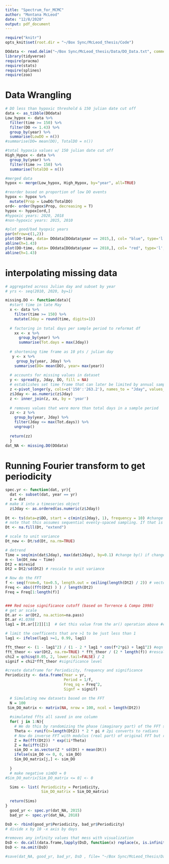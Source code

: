```yaml
---
title: "Spectrum_for_MCMC"
author: "Montana McLeod"
date: "12/8/2020"
output: pdf_document
---
```


```r
require("knitr")
opts_knit$set(root.dir = "~/Box Sync/McLeod_thesis/Code")
```

```r
DOdata <- read.delim("~/Box Sync/McLeod_thesis/Data/DO_Data.txt", comment.char="#")
library(tidyverse)
require(pracma)
require(stats)
require(splines)
require(zoo)
```

# Data Wrangling
```r
# DO less than hypoxic threshold & 150 julian date cut off
data <- as_tibble(DOdata)
Low_hypox <- data %>%
  filter(time >= 150) %>% 
  filter(DO <= 1.43) %>%
  group_by(year) %>%
  summarise(LowDO = n())
#summarise(DO= mean(DO), TotalDO = n())

#total hypoxia values w/ 150 julian date cut off
High_Hypox <- data %>%
  group_by(year) %>%
  filter(time >= 150) %>% 
  summarise(TotalDO = n())

#merged data
hypox <- merge(Low_hypox, High_Hypox, by="year", all=TRUE)

#reorder based on proportion of low DO events
hypox <- hypox %>% 
  mutate(Prop = LowDO/TotalDO)
ord<- order(hypox$Prop, decreasing = T)
hypox <- hypox[ord,]
#hypoxic years: 2020, 2018
#non-hypoxic years: 2015, 2010

#plot good/bad hyopxic years
par(mfrow=c(1,2))
plot(DO~time, data= DOdata[DOdata$year == 2015,], col= "blue", type='l', xlab="Julian Days", ylab = "DO level ml/l", main= "2015")
abline(h=1.43)
plot(DO~time, data= DOdata[DOdata$year == 2018,], col= "red", type='l', xlab="Julian Days", ylab = "DO level ml/l", main='2018')
abline(h=1.43)
```


#  interpolating missing data
```r
# aggregated across Julian day and subset by year
# yrs <- seq(2010, 2020, by=1)

missing.DO <- function(data){  
  #start time in late May
  x <- data %>% 
    filter(time >= 150) %>% 
    mutate(Jday = round(time, digits=1))
  
  # factoring in total days per sample period to reformat df
    xx <- x %>% 
      group_by(year) %>% 
      summarise(Tot.days = max(Jday))
   
  # shortening time frame as 10 pts / julian day  
   y <- x %>% 
     group_by(year, Jday) %>%  
    summarise(DO= mean(DO), year= max(year))
  
  # accounts for missing values in dataset 
  y <- spread(y, Jday, DO, fill = NA)
  # establishes set time frame that can later be limited by annual sample period
  z <-pivot_longer(y, cols=c('150':'263.2'), names_to = "Jday", values_to = "DO") #change cols= if change # of jdays****
  z$Jday <- as.numeric(z$Jday)
  z <- inner_join(z, xx, by = 'year')
  
  # removes values that were more than total days in a sample period 
  zz <- z %>% 
    group_by(year, Jday) %>% 
    filter(Jday <= max(Tot.days)) %>% 
    ungroup()
  
  return(zz)
  }
dat_NA <- missing.DO(DOdata)

```

  
# Running Fourier transform to get periodicity 
```r

spec.yr <- function(dat, yr){
  dat <- subset(dat, year == yr)
  z = dat
# make X into a timeseries object
  z$Jday <- as.ordered(as.numeric(z$Jday))
  
Dt <- ts(data=z$DO, start = c(min(z$Jday), 1), frequency = 10) #change freq= if change # of jdays****
# note that this assumes sequential evenly-spaced sampling. If that is not the case we have to do some padding...
Dt <- na.fill(Dt, "extend")

# scale to unit variance
Dt_new <- Dt/sd(Dt, na.rm=TRUE)

# detrend
Time = seq(min(dat$Jday), max(dat$Jday), by=0.1) #change by() if change # of jdays****
m <- lm(Dt_new ~ Time)
Dt2 = m$resid
Dt2 = Dt2/sd(Dt2) # rescale to unit variance

# Now do the FFT
f <- seq(from=0, to=0.5, length.out = ceiling(length(Dt2) / 2)) # vector of frequencies
Freq <- abs((fft(Dt2) ) ) / length(Dt2)
Freq = Freq[1:length(f)]


### Red noise significance cutoff (based on Torrence & Compo 1998)
# get ar scale
Dt.ar <- ar(Dt2, na.action=na.pass)
Dt.ar #1.0398
lag1 = Dt.ar[[2]][1]  # Get this value from the ar() operation above #coefficient correlation btw successive pts

# limit the coefficents that are >1 to be just less than 1
lag1 <- ifelse(lag1 >=1, 0.99, lag1)

fft_theor <- (1 - lag1^2) / (1 - 2 * lag1 * cos(f*2*pi) + lag1^2) #eqn 16 w/in cos() should have / length(f) # No - f is already equal to k/N in their notation
fft_theor <- var(Dt2, na.rm=TRUE) * fft_theor / (2 * length(f)) #rescaling for unit variance?
chi2 = qchisq(0.05, 2, lower.tail=FALSE) / 2
signif = chi2*fft_theor #significance level

#create dataframe for Periodicity, frequency and significance 
Periodicity <- data.frame(Year = yr, 
                          Period = 1/f, 
                          Freq_sq = Freq^2,
                          Signf = signif)

  # Simulating new datasets based on the FFT
  N = 100
 Sim_DO_matrix <- matrix(NA, nrow = 100, ncol = length(Dt2))
  
  #simulated ffts all saved in one column
  for( j in 1:N){
    # We do this by randomizing the phase (imaginary part) of the FFT spectrum
    Theta <- runif(n=length(Dt2)) * 2 * pi # 2pi converts to radians
    # Now do inverse FFT with modulus (real part) of original FFT but randomized phase
    Z = Re(fft(Dt2)) * exp(1i*Theta) 
    Z = Re(ifft(Z))
    sim_DO = as.vector(Z * sd(Dt) + mean(Dt))
    ifelse(sim_DO <= 0, 0, sim_DO)
    Sim_DO_matrix[j,] <- sim_DO
    
  }
  # make negative simDO = 0
#Sim_DO_matrix[Sim_DO_matrix <= 0] <- 0

  Sims <- list( Periodicity = Periodicity,
                Sim_DO_matrix = Sim_DO_matrix)
  
  return(Sims)
}
  good_yr <- spec.yr(dat_NA, 2015)
  bad_yr <- spec.yr(dat_NA, 2018)

DsD <- rbind(good_yr$Periodicity, bad_yr$Periodicity)
# divide x by 10 -x axis by days

#removes any infinity values that mess with visualization 
DsD <- do.call(data.frame,lapply(DsD, function(x) replace(x, is.infinite(x),NA)))
DsD <- na.omit(DsD)

#save(dat_NA, good_yr, bad_yr, DsD , file= "~/Box Sync/McLeod_thesis/Data/DO_sims.Rdata")
```


